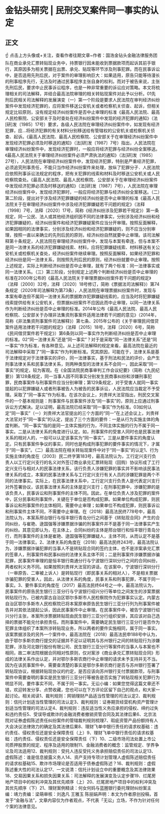 # 金钻头研究 | 民刑交叉案件同一事实的认定
## 正文
☝ 点击上方头像或+关注，查看作者往期文章~作者：国浩金钻头金融法律服务团队在商业承兑汇票转贴现业务中，持票银行因未能收到票据款项而起诉其前手银行，其原因多为相关票据在出票、承兑、贴现等环节涉及刑事犯罪。而在民事诉讼中，是否适用先刑后民，对于案件的审理影响巨大：如果适用，原告只能等待漫长的刑事程序先行，无法及时通过民事程序主张自身的权利。而对于被告来说，主张先刑后民，要求中止民事诉讼程序，也是一种非常重要的诉讼应对策略。本文将梳理相关的司法解释，并结合最高法院审理的相关转贴现案件对此予以分析。01先刑后民相关司法解释的发展演变（一）第一个阶段是要求人民法院在审判经济纠纷案件中发现经济犯罪的，应将案件移送公安机关或者检察机关侦查、起诉，但相关规定比较原则，没有规定经济纠纷案件是否中止审理的标准《最高人民法院、最高人民检察院、公安部关于及时查处在经济纠纷案件中发现的经济犯罪的通知》（法[研]发〔1985〕17号）要求，各级人民法院在审理经济纠纷案件中，如发现有经济犯罪，应…将经济犯罪的有关材料分别移送给有管辖权的公安机关或检察机关侦查、起诉。《最高人民法院、最高人民检察院、公安部关于在审理经济纠纷案件中发现经济犯罪必须及时移送的通知》（法[研]发〔1987〕7号）指出，人民法院在审理经济纠纷案件中，发现经济犯罪时，一般应将经济犯罪与经济纠纷全案移送。《最高人民法院关于审理经济纠纷案件必须严肃执法的通知》（法[研]发〔1985〕27号），人民法院在审理经济纠纷案件中，发现经济犯罪，特别是严重经济犯罪，必须追究刑事责任，不能只当作经济纠纷案件来处理，放纵了犯罪分子．人民法院应依照刑事诉讼法规定的程序，把有关犯罪的线索和材料及时移送公安机关或人民检察院查处。《最高人民法院、最高人民检察院、公安部关于在审理经济纠纷案件中发现经济犯罪必须及时移送的通知》（法[研]发〔1987〕7号），人民法院在审理经济纠纷案件中，发现经济犯罪时，一般应将经济犯罪与经济纠纷全案移送。（二）第二阶段，提出对于涉及经济犯罪嫌疑的经济纠纷是否中止审理的标准《最高人民法院关于在审理经济纠纷案件中涉及经济犯罪嫌疑若干问题的规定》（法释〔1998〕7号，法释〔2020〕17号，简称《经济纠纷涉及犯罪若干规定》）第一条规定，同一公民、法人或其他经济组织因不同的法律事实，分别涉及经济纠纷和经济犯罪嫌疑的，经济纠纷案件和经济犯罪嫌疑案件应当分开审理。按照反面解释，如果因相同的法律事实，分别涉及经济纠纷和经济犯罪嫌疑的，则不应当分别审理，按照一直以来确立的先刑后民的原则，经济纠纷自然就要中止审理。该司法解释第十条规定，人民法院在审理经济纠纷案件中，发现与本案有牵连，但与本案不是同一法律关系的经济犯罪嫌疑线索、材料，应将犯罪嫌疑线索、材料移送有关公安机关或检察机关查处，经济纠纷案件继续审理。按照反面解释，如果经济犯罪和经济纠纷是同一法律关系，则按照先刑后民的原则，经济纠纷就要中止审理。按照上述规定，实际上判断经济纠纷是否中止审理，就有了两个标准：同一法律事实或同一法律关系。（三）第三阶段，分别规定上述两个判断经济纠纷是否中止审理的标准在2000年公布的《最高人民法院关于审理票据纠纷案件若干问题的规定》（法释〔2000〕32号，法释〔2020〕18号修订，简称《票据法司法解释》）第74条规定（2020年司法解释为第73条），人民法院在审理票据纠纷案件时，发现与本案有牵连但不属同一法律关系的票据欺诈犯罪嫌疑线索的，应当及时将犯罪嫌疑线索提供给有关公安机关，但票据纠纷案件不应因此而中止审理，以同一法律关系作为判断经济纠纷是否中止审理的标准。2014年公布《最高人民法院、最高人民检察院、公安部关于办理非法集资刑事案件适用法律若干问题的意见》（2014年，简称《非法集资刑事案件司法解释》）第七条、2015年公布的《关于审理民间借贷案件适用法律若干问题的规定》（法释〔2015〕18号，法释〔2020〕6号，简称《民间借贷案件若干规定》）第6条则以同一事实作为判断经济纠纷是否中止审理的标准。02“同一法律关系”还是“同一事实”？对于是采取“同一法律关系”还是“同一事实”作为标准，有各种意见。从上述司法解释的规定来看，最高法院在最近的司法解释中采取了“同一事实”作为判断标准。究其原因，可能在于，法律关系是基于法律规定对于法律事实的评价，同一法律事实，基于刑法和民法的评价，会产生刑事法律关系和民事法律关系，则两种类型的法律关系不会同一，因此采取“同一事实”的规定，较为客观。在《全国法院民商事审判工作会议纪要》（简称《九民纪要》）第128条规定，同一当事人因不同事实分别发生民商事纠纷和涉嫌刑事犯罪，民商事案件与刑事案件应当分别审理；第129条规定，对于受害人就同一事实提起的以犯罪嫌疑人或者刑事被告人为被告的民事诉讼，人民法院应当裁定不予受理。采取了“同一事实”作为标准。在该次会议上，刘贵祥大法官指出，刑民交叉案件的一个基本规则是：刑事案件与民事案件涉及“同一事实”的，原则上应通过刑事诉讼方式解决。足以证明，最高法院已经采取“同一事实”作为标准。03如何认定“同一事实”（一）刘贵祥大法官提出的三个方面的“同一”在上述会议上，刘贵祥大法官对于“同一事实”的认定，提出了三个方面的要件：一是从行为实施主体的角度判断。“同一事实”指的是同一主体实施的行为，不同主体实施的行为不属于同一事实。二是从法律关系的角度进行认定。如，刑事案件的受害人同时也是民事法律关系的相对人的，一般可以认定该事实为“同一事实”。三是从要件事实的角度认定。只有民事案件争议的事实，同时也是构成刑事犯罪的要件事实的情况下，才属于“同一事实”。（二）最高法院在相关转贴现案件中对于“同一事实”的认定1、行为实施主体的角度在（2003）民二终字第183号，最高法院认为，工行定兴支行负责人以工行定兴支行的名义对外签订商业承兑汇票转贴现（回购）协议形成了工行定兴支行与相对人的民事法律关系，该行负责人涉嫌犯罪的事实并不影响该民事法律关系的成立，本案的民事法律关系与工行定兴支行有关人员的涉嫌犯罪是两个不同的法律事实。实际上，在民事法律关系中，工行定兴支行负责人是代表定兴支行对外签署协议，该民事法律关系的主体是定兴支行；在刑事犯罪中，涉嫌犯罪的是该负责人，民事诉讼和刑事案件的主体不同。因此，在单位负责人涉及犯罪的案件中，区分民事和刑事案件，关键在于单位是否构成犯罪。如果单位构成犯罪，则民事诉讼和刑事案件的主体相同，需要中止审理；如果单位不构成犯罪，则民事诉讼和刑事案件主体不同，不需要中止审理。在（2018）最高法民终778号中，最高法院认为，本案系邢台银行与恒丰银行青岛分行之间基于《转贴现合同》产生的合同纠纷，与崔艳、逯国强等涉嫌票据诈骗的刑事案件并不是基于同一法律事实产生的纠纷。其意见即认为，在主体上，合同纠纷的主体是邢台银行和恒丰银行青岛分行，而刑事案件的主体是崔艳、逯国强等犯罪嫌疑人，主体不同，从而认定不是基于同一法律事实。2、法律关系的角度在（2018）最高法民终243号，最高法院认为，涉嫌票据诈骗犯罪的当事人不是转贴现合同的签约主体，也不是涉案承兑汇票的签章人，刑事案件和民事纠纷的法律关系主体不同；二是刑事案件涉嫌票据诈骗犯罪，民事案件审理的是恒丰银行南通分行与宁波银行深圳分行之间的合同纠纷，两者权利义务不同。如果按照刘贵祥大法官的讲话，在该案中，宁波银行深圳分行（一审原告、二审被上诉人）是转贴现行（即民事关系的相对人），不是相关票据诈骗犯罪的受害人，因此，从法律关系的角度，民事关系和刑事犯罪，不属于同一事实。3、要件事实的角度在（2017）最高法民终64号之一中，最高法院认为，民事案件的原告民生银行三亚分行与宁波银行绍兴分行等单位之间发生的涉案票据转贴现行为，已被内蒙古自治区鄂尔多斯市人民检察院作为犯罪事实认定。内蒙古自治区鄂尔多斯市人民检察院已将本案原审原告民生银行三亚分行列为刑事案件被告并对其依法提起公诉，因此民事案件中止审理。在民事案件中，被告宁波银行绍兴分行主张，本案所涉票据转贴现由民生银行三亚分行组织安排，其应该对自己选择的票据不能兑付承担责任。而刑事案件中，需要确定民生银行三亚分行是否作为犯罪主体组织了本案所涉转贴现业务，所以两者的要件实施相同，属于同一事实。该案票据涉及的另外一个案件中，最高法院在（2018）最高法民申188号中认为，由于鄂尔多斯农商行提交的证据并不足以证明其与苏州银行之间的转贴现行为涉嫌犯罪，涉及河北银行股份有限公司、民生银行三亚分行等案件的当事人与本案也不相同，故二审法院根据合同相对性原则，仅对案涉《商业承兑汇票转贴现合同》形成的法律关系作出认定，并对鄂尔多斯农商行中止审理的请求未予支持并无不当。因为在该民事案件中，需要查清楚的事实是鄂尔多斯农商行是否与苏州银行签署了转贴现协议，根据转贴现协议的约定，是否应该向苏州银行支付票据款项，与刑事案件中需要查明的事实是民生银行三亚分行等被告是否实施了转贴现相关犯罪行为明显不同，要件事实不同，不属于同一事实。无讼小编：如果您觉得这篇文章还不错，欢迎转发分享、点赞收藏，您也可以在下方评论区留下自己的观点，和大家一起讨论。相关阅读1、裁判规则：网销理财产品适当性管理的司法认定2、裁判规则：信托计划适当性管理的司法认定3、裁判规则：证券期货经营机构资产管理计划适当性管理的司法认定4、裁判规则：违反适当性义务应承担的侵权、缔约过失和违约责任5、受误导或欺诈的金融消费者撤销资管合同及其法律后果6、北京法院对证券虚假陈述责任纠纷案件的管辖裁判规则梳理7、瑕疵资管产品份额持有人大会决议法律效力的确定及其法律后果8、理财飞单中银行责任的请求权基础：违约责任、侵权责任还是安全保障责任（上）9、理财飞单中银行责任的请求权基础：违约责任、侵权责任还是安全保障责任（下）10、二级市场司法处置上市公司质押股票的规定、程序及适用的限制11、金融消费者的概念：监管规定、学界争论及司法适用12、裁判规则：受托人违反受托义务承担赔偿责任的司法认定13、虚假陈述：谁是信息披露义务人14、资产支持专项计划管理人虚假陈述赔偿责任的请求权基础15、欺诈市场理论是否适用于债券虚假陈述？16、裁判规则：虚假陈述重大性的司法认定17、一文说清：信托计划设立中的重要概念及其法律效果18、交易因果关系和损失因果关系：司法解释的发展演变及认定步骤19、烂尾房地产项目中的权利冲突及其优先顺序（上）20、烂尾房地产项目中的权利冲突及其优先顺序（下）21、理财案例精读：何女何妈与蓝圈银行委托理财纠纷案主编：靖力责编：梁萌审核：刘逸凡 王雅玉 陈丽娟声明：本文为作者原创投稿，首发于“金融与法”，文章内容仅为作者观点，不代表「无讼」立场，不作为针对任何个案的法律意见。